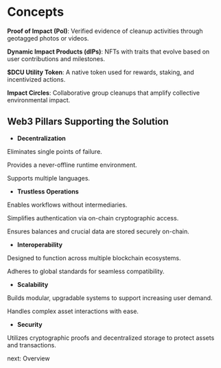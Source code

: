 # Concepts

**Proof of Impact (PoI)**: Verified evidence of cleanup activities through geotagged photos or videos.

**Dynamic Impact Products (dIPs)**: NFTs with traits that evolve based on user contributions and milestones.

**$DCU Utility Token**: A native token used for rewards, staking, and incentivized actions.

**Impact Circles**: Collaborative group cleanups that amplify collective environmental impact.

## Web3 Pillars Supporting the Solution

- **Decentralization**

Eliminates single points of failure.

Provides a never-offline runtime environment.

Supports multiple languages.

- **Trustless Operations**

Enables workflows without intermediaries.

Simplifies authentication via on-chain cryptographic access.

Ensures balances and crucial data are stored securely on-chain.

- **Interoperability**

Designed to function across multiple blockchain ecosystems.

Adheres to global standards for seamless compatibility.

- **Scalability**

Builds modular, upgradable systems to support increasing user demand.

Handles complex asset interactions with ease.

- **Security**

Utilizes cryptographic proofs and decentralized storage to protect assets and transactions.

<nav className='flex items-center justify-end space-x-2'>
  <ArrowRight />
  <Link href='/overview'>next: Overview</Link>
</nav>
